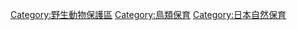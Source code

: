 [[Category:野生動物保護區|Category:野生動物保護區]]
[[Category:鳥類保育|Category:鳥類保育]]
[[Category:日本自然保育|Category:日本自然保育]]
